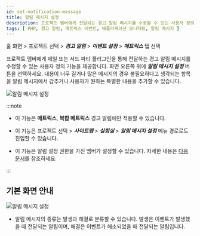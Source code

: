 ```yaml
---
id: set-notification-message
title: 알림 메시지 설정
description: 프로젝트 멤버에게 전달되는 경고 알림 메시지를 수정할 수 있는 사용자 정의 기능을 제공합니다.
tags: [ PHP, 경고 알림, 메트릭스 이벤트, 애플리케이션 모니터링, 알림 메시지 ]
---
```


홈 화면 > 프로젝트 선택 > ***경고 알림*** > ***이벤트 설정*** > ***메트릭스*** 탭 선택

프로젝트 멤버에게 메일 또는 서드 파티 플러그인을 통해 전달하는 경고 알림 메시지를 수정할 수 있는 사용자 정의 기능을 제공합니다. 화면 오른쪽 위에 ***알림 메시지 설정*** 버튼을 선택하세요. 내용이 너무 길거나 많은 메시지의 경우 불필요하다고 생각되는 항목을 알림 메시지에서 감추거나 사용자가 원하는 특별한 내용을 추가할 수 있습니다.

![알림 메시지 설정](/img/notification-set-message.png)

:::note

* 이 기능은 **메트릭스**, **복합 메트릭스** 경고 알림에만 적용할 수 있습니다.

* 이 기능은 프로젝트 선택 > ***사이트맵*** > ***실험실*** > ***알림 메시지 설정*** 메뉴 경로로도 진입할 수 있습니다.

* 이 기능은 알림 설정 권한을 가진 멤버가 설정할 수 있습니다. 자세한 내용은 [다음 문서](../project/project-structure#project-auth)를 참조하세요.

:::

## 기본 화면 안내

![알림 메시지 설정](/img/notification-set-message-main.png)

* 알림 메시지의 종류는 <span class='occur set-noti'>발생</span>과 <span class='resolve set-noti'>해결</span>로 분류할 수 있습니다. <span class='occur set-noti'>발생</span>은 이벤트가 발생했을 때 전달되는 알림이며, <span class='resolve set-noti'>해결</span>은 이벤트가 해소되었을 때 전달되는 알림입니다.